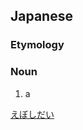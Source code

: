 ==Japanese==
{{wikipedia|lang=ja|エボシダイ}}
{{ja-kanjitab|え|ぼう|k2=ぼ|し|yomi=irr|sort=えぼしだい|だい}}

===Etymology===
{{compound|lang=ja|烏帽子|鯛|tr1=eboshi|t1=[[black]]-[[lacquer]]ed [[cap]]|tr2=dai|t2=[[sea bream]]|sort=えぼしだい}}

===Noun===
{{ja-noun|えぼしだい|エボシダイ}}

# a {{w|man-of-war fish}}

[[Category:ja:Fish|えぼしだい]]